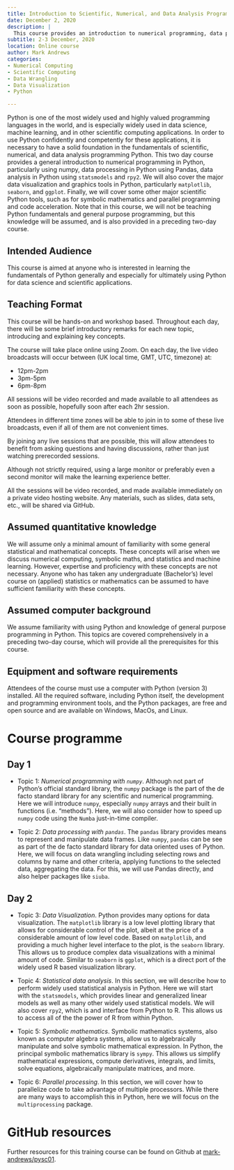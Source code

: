 ```yaml
---
title: Introduction to Scientific, Numerical, and Data Analysis Programming in Python
date: December 2, 2020
description: |
  This course provides an introduction to numerical programming, data processing, and data analysis in Python. It covers the use of numpy, Pandas, statsmodels, and rpy2, along with major data visualization tools like matplotlib, seaborn, and ggplot. The course also cover other scientific Python tools for symbolic mathematics and parallel programming.
subtitle: 2-3 December, 2020
location: Online course
author: Mark Andrews
categories:
- Numerical Computing
- Scientific Computing
- Data Wrangling
- Data Visualization
- Python

---
```


Python is one of the most widely used and highly valued programming languages
in the world, and is especially widely used in data science, machine learning,
and in other scientific computing applications.  In order to use Python
confidently and competently for these applications, it is necessary to have a
solid foundation in the fundamentals of scientific, numerical, and data
analysis programming Python.  This two day course provides a general
introduction to numerical programming in Python, particularly using numpy, data
processing in Python using Pandas, data analysis in Python using `statsmodels`
and `rpy2`. We will also cover the major data visualization and graphics tools in Python, particularly `matplotlib`, `seaborn`, and `ggplot`.
Finally, we will cover some other major scientific Python tools, such as for
symbolic mathematics and parallel programming and code acceleration.  Note that
in this course, we will not be teaching Python fundamentals and general purpose
programming, but this knowledge will be assumed, and is also provided in a
preceding two-day course.

## Intended Audience

This course is aimed at anyone who is interested in learning the fundamentals
of Python generally and especially for ultimately using Python for data science
and scientific applications.

## Teaching Format

This course will be hands-on and workshop based. Throughout each day, there
will be some brief introductory remarks for each new topic, introducing and
explaining key concepts.

The course will take place online using Zoom. On each day, the live video broadcasts will occur between (UK local time, GMT, UTC, timezone) at:

* 12pm-2pm
* 3pm-5pm
* 6pm-8pm

All sessions will be video recorded and made available to all attendees as soon as possible, hopefully soon after each 2hr session.

Attendees in different time zones will be able to join in to some of these live broadcasts, even if all of them are not convenient times.

By joining any live sessions that are possible, this will allow attendees to benefit from asking questions and having discussions, rather than just watching prerecorded sessions.

Although not strictly required, using a large monitor or preferably even a
second monitor will make the learning experience better.

All the sessions will be video recorded, and made available immediately on a
private video hosting website. Any materials, such as slides, data sets, etc.,
will be shared via GitHub.

## Assumed quantitative knowledge

We will assume only a minimal amount of familiarity with some general
statistical and mathematical concepts. These concepts will arise when we
discuss numerical computing, symbolic maths, and statistics and machine
learning. However, expertise and proficiency with these concepts are not
necessary. Anyone who has taken any undergraduate (Bachelor's) level course on
(applied) statistics or mathematics can be assumed to have sufficient
familiarity with these concepts.

## Assumed computer background

We assume familiarity with using Python and knowledge of general purpose
programming in Python.  This topics are covered comprehensively in a preceding
two-day course, which will provide all the prerequisites for this course.


## Equipment and software requirements

Attendees of the course must use a computer with Python (version 3) installed.
All the required software, including Python itself, the development and
programming environment tools, and the Python packages, are free and open
source and are available on Windows, MacOs, and Linux.

# Course programme

## Day 1

* Topic 1: *Numerical programming with `numpy`*. Although not part of Python's
  official standard library, the `numpy` package is the part of the de facto
  standard library for any scientific and numerical programming. Here we will
  introduce `numpy`, especially `numpy` arrays and their built in functions (i.e.
  "methods"). Here, we will also consider how to speed up `numpy` code using the
  `Numba` just-in-time compiler.

* Topic 2: *Data processing with `pandas`*. The `pandas` library provides means to
  represent and manipulate data frames. Like `numpy`, `pandas` can be see as part
  of the de facto standard library for data oriented uses of Python. Here, we will
  focus on data wrangling including selecting rows and columns by name and other
  criteria, applying functions to the selected data, aggregating the data. For this,
  we will use Pandas directly, and also helper packages like `siuba`.

## Day 2

* Topic 3: *Data Visualization*. Python provides many options for data
  visualization.  The `matplotlib` library is a low level plotting library that
  allows for considerable control of the plot, albeit at the price of a
  considerable amount of low level code. Based on `matplotlib`, and providing a
  much higher level interface to the plot, is the `seaborn` library. This allows
  us to produce complex data visualizations with a minimal amount of code.
  Similar to `seaborn` is `ggplot`, which is a direct port of the widely used R
  based visualization library.

* Topic 4: *Statistical data analysis*. In this section, we will describe
  how to perform widely used statistical analysis in Python. Here we will
  start with the `statsmodels`, which provides linear and generalized
  linear models as well as many other widely used statistical models. We
  will also cover `rpy2`, which is and interface from Python to R. This
  allows us to access all of the the power of R from within Python.

* Topic 5: *Symbolic mathematics*. Symbolic mathematics systems, also known as
  computer algebra systems, allow us to algebraically manipulate and solve
  symbolic mathematical expression. In Python, the principal symbolic
  mathematics library is `sympy`. This allows us simplify mathematical
  expressions, compute derivatives, integrals, and limits, solve equations,
  algebraically manipulate matrices, and more.

* Topic 6: *Parallel processing*. In this section, we will cover how to parallelize code to take advantage of multiple processors.
  While there are many ways to accomplish this in Python, here we will focus on the `multiprocessing` package.

# GitHub resources

Further resources for this training course can be found on Github at [mark-andrews/pysc01](https://github.com/mark-andrews/pysc01).
